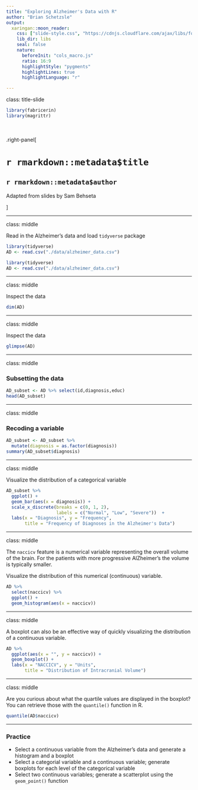 ```yaml
---
title: "Exploring Alzheimer's Data with R"
author: "Brian Schetzsle"
output: 
  xaringan::moon_reader:
    css: ["slide-style.css", "https://cdnjs.cloudflare.com/ajax/libs/font-awesome/5.15.3/css/all.min.css"]
    lib_dir: libs
    seal: false
    nature:
      beforeInit: "cols_macro.js"
      ratio: 16:9
      highlightStyle: "pygments"
      highlightLines: true
      highlightLanguage: "r"

---
```


class: title-slide

```r
library(fabricerin)
library(magrittr)
```

<br>
<br>
.right-panel[ 

# `r rmarkdown::metadata$title`
## `r rmarkdown::metadata$author`

Adapted from slides by Sam Behseta

]

---

class: middle

Read in the Alzheimer's data and load `tidyverse` package

```r
library(tidyverse)
AD <- read.csv("./data/alzheimer_data.csv")
```

```r
library(tidyverse)
AD <- read.csv("./data/alzheimer_data.csv")
```

---

class: middle

Inspect the data

```r
dim(AD)
```

---

class: middle

Inspect the data

```r
glimpse(AD)
```

---

class: middle

### Subsetting the data

```r
AD_subset <- AD %>% select(id,diagnosis,educ)
head(AD_subset)
```

---

class: middle

### Recoding a variable

```r
AD_subset <- AD_subset %>% 
  mutate(diagnosis = as.factor(diagnosis))
summary(AD_subset$diagnosis)
```

---

class: middle

Visualize the distribution of a categorical variable

```r
AD_subset %>% 
  ggplot() +
  geom_bar(aes(x = diagnosis)) +
  scale_x_discrete(breaks = c(0, 1, 2), 
                   labels = c("Normal", "Low", "Severe"))  +
  labs(x = "Diagnosis", y = "Frequency", 
       title = "Frequency of Diagnoses in the Alzheimer's Data")
```

---

class: middle

The `naccicv` feature is a numerical variable representing the overall volume of the brain. For the patients with more progressive AlZheimer's the volume is typically smaller.

Visualize the distribution of this numerical (continuous) variable.

```r
AD %>% 
  select(naccicv) %>% 
  ggplot() +
  geom_histogram(aes(x = naccicv))
```

---

class: middle

A boxplot can also be an effective way of quickly visualizing the distribution of a continuous variable.

```r
AD %>% 
  ggplot(aes(x = "", y = naccicv)) +
  geom_boxplot() +
  labs(x = "NACCICV", y = "Units", 
       title = "Distribution of Intracranial Volume")
```

---

class: middle

Are you curious about what the quartile values are displayed in the boxplot? You can retrieve those with the `quantile()` function in R.

```r
quantile(AD$naccicv)
```

---

### Practice

- Select a continuous variable from the Alzheimer's data and generate a histogram and a boxplot
- Select a categorial variable and a continuous variable; generate boxplots for each level of the categorical variable
- Select two continuous variables; generate a scatterplot using the `geom_point()` function